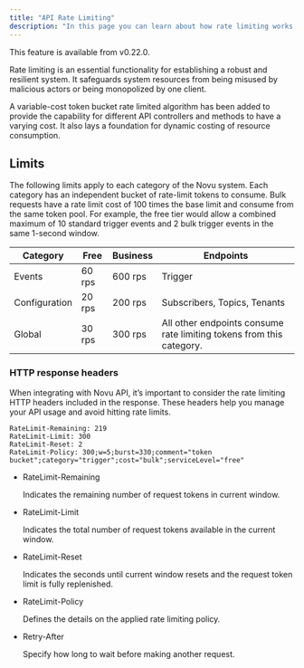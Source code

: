 ```yaml
---
title: "API Rate Limiting"
description: "In this page you can learn about how rate limiting works with Novu's API"
---
```


<Note>This feature is available from v0.22.0.</Note>

Rate limiting is an essential functionality for establishing a robust and resilient system. It safeguards system resources from being misused by malicious actors or being monopolized by one client.

A variable-cost token bucket rate limited algorithm has been added to provide the capability for different API controllers and methods to have a varying cost. It also lays a foundation for dynamic costing of resource consumption.

## Limits

The following limits apply to each category of the Novu system. Each category has an independent bucket of rate-limit tokens to consume.
Bulk requests have a rate limit cost of 100 times the base limit and consume from the same token pool. For example, the free tier would allow a combined maximum of 10 standard trigger events and 2 bulk trigger events in the same 1-second window.

| Category      | Free   | Business | Endpoints                                                            |
| ------------- | ------ | -------- | -------------------------------------------------------------------- |
| Events        | 60 rps | 600 rps  | Trigger                                                              |
| Configuration | 20 rps | 200 rps  | Subscribers, Topics, Tenants                                         |
| Global        | 30 rps | 300 rps  | All other endpoints consume rate limiting tokens from this category. |

### HTTP response headers

When integrating with Novu API, it’s important to consider the rate limiting HTTP headers included in the response. These headers help you manage your API usage and avoid hitting rate limits. 

```
RateLimit-Remaining: 219
RateLimit-Limit: 300
RateLimit-Reset: 2
RateLimit-Policy: 300;w=5;burst=330;comment="token bucket";category="trigger";cost="bulk";serviceLevel="free"
```

- RateLimit-Remaining

  Indicates the remaining number of request tokens in current window.

- RateLimit-Limit

  Indicates the total number of request tokens available in the current window.

- RateLimit-Reset

  Indicates the seconds until current window resets and the request token limit is fully replenished.
 
- RateLimit-Policy

  Defines the details on the applied rate limiting policy.

- Retry-After

  Specify how long to wait before making another request.